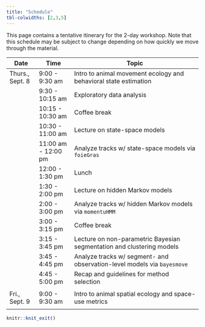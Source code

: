 ```yaml
---
title: "Schedule"
tbl-colwidths: [2,3,5]
---
```


This page contains a tentative itinerary for the 2-day workshop. Note that this schedule may be subject to change depending on how quickly we move through the material.

| Date            | Time                | Topic                                                                   |
|-----------------|---------------------|-------------------------------------------------------------------------|
| Thurs., Sept. 8 | 9:00 - 9:30 am      | Intro to animal movement ecology and behavioral state estimation        |
|                 | 9:30 - 10:15 am     | Exploratory data analysis                                               |
|                 | 10:15 - 10:30 am    | Coffee break                                                            |
|                 | 10:30 - 11:00 am    | Lecture on state-space models                                           |
|                 | 11:00 am - 12:00 pm | Analyze tracks w/ state-space models via `foieGras`                     |
|                 | 12:00 - 1:30 pm     | Lunch                                                                   |
|                 | 1:30 - 2:00 pm      | Lecture on hidden Markov models                                         |
|                 | 2:00 - 3:00 pm      | Analyze tracks w/ hidden Markov models via `momentuHMM`                 |
|                 | 3:00 - 3:15 pm      | Coffee break                                                            |
|                 | 3:15 - 3:45 pm      | Lecture on non-parametric Bayesian segmentation and clustering models   |
|                 | 3:45 - 4:45 pm      | Analyze tracks w/ segment- and observation-level models via `bayesmove` |
|                 | 4:45 - 5:00 pm      | Recap and guidelines for method selection                               |
|                 |                     |                                                                         |
| Fri., Sept. 9   | 9:00 - 9:30 am      | Intro to animal spatial ecology and space-use metrics                   |
|                 |                     |                                                                         |

```r
knitr::knit_exit()
```
